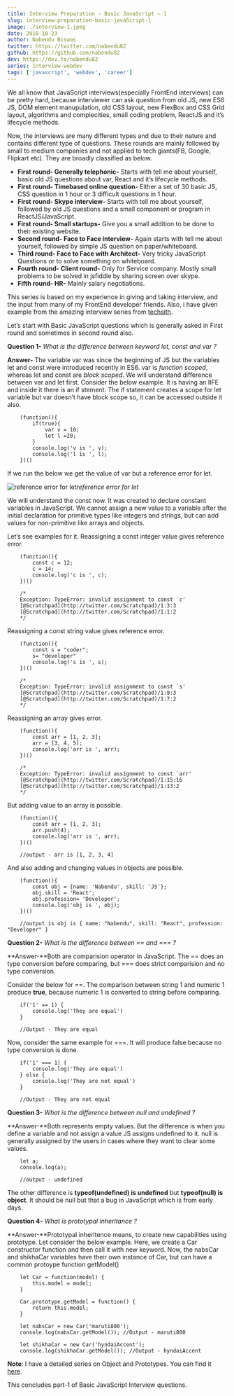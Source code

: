 ```yaml
---
title: Interview Preparation - Basic JavaScript — 1
slug: interview-preparation-basic-javaScript-1
image: ./interview-1.jpeg
date: 2018-10-23
author: Nabendu Biswas
twitter: https://twitter.com/nabendu82
github: https://github.com/nabendu82
dev: https://dev.to/nabendu82
series: Interview-webdev
tags: ['javascript', 'webdev', 'career']
---
```

We all know that JavaScript interviews(especially FrontEnd interviews) can be pretty hard, because interviewer can ask question from old JS, new ES6 JS, DOM element manupulation, old CSS layout, new FlexBox and CSS Grid layout, algorithms and complecities, small coding problem, ReactJS and it’s lifecycle methods.

Now, the interviews are many different types and due to their nature and contains different type of questions. These rounds are mainly followed by small to medium companies and not applied to tech giants(FB, Google, Flipkart etc). They are broadly classified as below.
* **First round- Generally telephonic-** Starts with tell me about yourself, basic old JS questions about var, React and it’s lifecycle methods.
* **First round- Timebased online question-** Either a set of 30 basic JS, CSS question in 1 hour or 3 difficult questions in 1 hour.
* **First round- Skype interview-** Starts with tell me about yourself, followed by old JS questions and a small component or program in ReactJS/JavaScript.
* **First round- Small startups-** Give you a small addition to be done to their existing website.
* **Second round- Face to Face interview-** Again starts with tell me about yourself, followed by simple JS question on paper/whiteboard.
* **Third round- Face to Face with Architect-** Very tricky JavaScript Questions or to solve something on whiteboard.
* **Fourth round- Client round-** Only for Service company. Mostly small problems to be solved in jsfiddle by sharing screen over skype.
* **Fifth round- HR-** Mainly salary negotiations.

This series is based on my experience in giving and taking interview, and the input from many of my FrontEnd developer friends. Also, i have given example from the amazing interview series from [techsith](https://www.youtube.com/watch?v=oxoFVqetl1E&list=PL7pEw9n3GkoWn5TcqAdmSzXcvC3d_tfAh).

Let’s start with Basic JavaScript questions which is generally asked in First round and sometimes in second round also.

**Question 1-** *What is the difference between keyword let, const and var ?*

**Answer-** The variable var was since the beginning of JS but the variables let and const were introduced recently in ES6.
var is *function scoped*, whereas let and const are *block scoped*.
We will understand difference between var and let first. Consider the below example. It is having an IIFE and inside it there is an if stement. The if statement creates a scope for let variable but var doesn’t have block scope so, it can be accessed outside it also.
```
    (function(){
        if(true){
            var v = 10;
            let l =20;
        }
        console.log('v is ', v);
        console.log('l is ', l);
    })()
```
If we run the below we get the value of var but a reference error for let.

![reference error for let](https://cdn-images-1.medium.com/max/5760/1*EFqwTgVzhzun7BlLm7-WlA.png)*reference error for let*

We will understand the const now. It was created to declare constant variables in JavaScript. We cannot assign a new value to a variable after the initial declaration for primitive types like integers and strings, but can add values for non-primitive like arrays and objects.

Let’s see examples for it. Reassigning a const integer value gives reference error.
```
    (function(){
        const c = 12;
        c = 14;
        console.log('c is ', c);
    })()

    /*
    Exception: TypeError: invalid assignment to const `c'
    [@Scratchpad](http://twitter.com/Scratchpad)/1:3:3
    [@Scratchpad](http://twitter.com/Scratchpad)/1:1:2
    */
```
Reassigning a const string value gives reference error.
```
    (function(){
        const s = "coder";
        s= "developer"
        console.log('s is ', s);
    })()

    /*
    Exception: TypeError: invalid assignment to const `s'
    [@Scratchpad](http://twitter.com/Scratchpad)/1:9:3
    [@Scratchpad](http://twitter.com/Scratchpad)/1:7:2
    */
```
Reassigning an array gives error.
```
    (function(){
        const arr = [1, 2, 3];
        arr = [3, 4, 5];
        console.log('arr is ', arr);
    })()

    /*
    Exception: TypeError: invalid assignment to const `arr'
    [@Scratchpad](http://twitter.com/Scratchpad)/1:15:16
    [@Scratchpad](http://twitter.com/Scratchpad)/1:13:2
    */
```
But adding value to an array is possible.
```
    (function(){
        const arr = [1, 2, 3];
        arr.push(4);
        console.log('arr is ', arr);
    })()

    //output - arr is [1, 2, 3, 4]
```
And also adding and changing values in objects are possible.
```
    (function(){
        const obj = {name: 'Nabendu', skill: 'JS'};
        obj.skill = 'React';
        obj.profession= 'Developer';
        console.log('obj is ', obj);
    })()

    //output is obj is { name: "Nabendu", skill: "React", profession: "Developer" }
```
**Question 2-** *What is the difference between == and === ?*

**Answer-**Both are comparision operator in JavaScript. The == does an type conversion before comparing, but === does strict comparision and no type conversion.

Consider the below for ==. The comparison between string 1 and numeric 1 produce **true**, because numeric 1 is converted to string before comparing.
```
    if('1' == 1) {
        console.log('They are equal')
    }

    //Output - They are equal
```
Now, consider the same example for ===. It will produce false because no type conversion is done.
```
    if('1' === 1) {
        console.log('They are equal')
    } else {
        console.log('They are not equal')
    }

    //Output - They are not equal
```
**Question 3-** *What is the difference between null and undefined ?*

**Answer-**Both represents empty values. But the difference is when you define a variable and not assign a value JS assigns undefined to it. null is generally assigned by the users in cases where they want to clear some values.
```
    let a;
    console.log(a);

    //output - undefined
```
The other difference is **typeof(undefined) is undefined** but **typeof(null) is object**. It should be null but that a bug in JavaScript which is from early days.

**Question 4-** *What is prototypal inheritance ?*

**Answer-**Prototypal inheritence means, to create new capabilities using prototype. Let consider the below example. Here, we create a Car constructor function and then call it with new keyword. Now, the nabsCar and shikhaCar variables have their own instance of Car, but can have a common protoype function getModel()
```
    let Car = function(model) {
        this.model = model;
    }

    Car.prototype.getModel = function() {
        return this.model;
    }

    let nabsCar = new Car('maruti800');
    console.log(nabsCar.getModel()); //Output - maruti800

    let shikhaCar = new Car('hyndaiAccent');
    console.log(shikhaCar.getModel()); //Output - hyndaiAccent
```
**Note**: I have a detailed series on Object and Prototypes. You can find it [here](https://thewebdev.tech/ydkjs-objects-and-prototypes-1).

This concludes part-1 of Basic JavaScript Interview questions.
